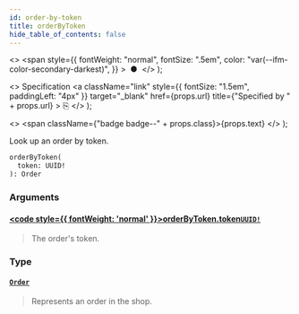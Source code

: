 ```yaml
---
id: order-by-token
title: orderByToken
hide_table_of_contents: false
---
```


  <>
    <span
      style={{
        fontWeight: "normal",
        fontSize: ".5em",
        color: "var(--ifm-color-secondary-darkest)",
      }}
    >
      &nbsp;●&nbsp;
    </span>
  </>
);

  <>
    Specification
    <a
      className="link"
      style={{ fontSize: "1.5em", paddingLeft: "4px" }}
      target="\_blank"
      href={props.url}
      title={"Specified by " + props.url}
    >
      ⎘
    </a>
  </>
);

  <>
    <span className={"badge badge--" + props.class}>{props.text}</span>
  </>
);

Look up an order by token.

```graphql
orderByToken(
  token: UUID!
): Order
```

### Arguments

#### [<code style={{ fontWeight: 'normal' }}>orderByToken.<b>token</b></code>](#)<Bullet />[`UUID!`](../../../api-reference/miscellaneous/scalars/uuid) <Badge class="secondary" text="non-null"/> <Badge class="secondary" text="scalar"/>

> The order's token.

### Type

#### [`Order`](../../../api-reference/orders/objects/order) <Badge class="secondary" text="object"/>

> Represents an order in the shop.
